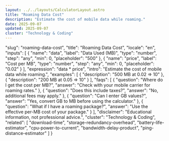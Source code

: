 ```yaml
---
layout: ../../layouts/CalculatorLayout.astro
title: "Roaming Data Cost"
description: "Estimate the cost of mobile data while roaming."
date: 2025-09-07
updated: 2025-09-07
cluster: "Technology & Coding"
---
```


  "slug": "roaming-data-cost",
  "title": "Roaming Data Cost",
  "locale": "en",
  "inputs": [
    {
      "name": "data",
      "label": "Data Used (MB)",
      "type": "number",
      "step": "any",
      "min": 0,
      "placeholder": "500"
    },
    {
      "name": "price",
      "label": "Cost per MB",
      "type": "number",
      "step": "any",
      "min": 0,
      "placeholder": "0.02"
    }
  ],
  "expression": "data * price",
  "intro": "Estimate the cost of mobile data while roaming.",
  "examples": [
    {
      "description": "500 MB at 0.02 ⇒ 10"
    },
    {
      "description": "200 MB at 0.05 ⇒ 10"
    }
  ],
  "faqs": [
    {
      "question": "Where do I get the cost per MB?",
      "answer": "Check with your mobile carrier for roaming rates."
    },
    {
      "question": "Does this include taxes?",
      "answer": "No, additional fees may apply."
    },
    {
      "question": "Can I enter GB values?",
      "answer": "Yes, convert GB to MB before using the calculator."
    },
    {
      "question": "What if I have a roaming package?",
      "answer": "Use the effective per-MB cost of your package."
    }
  ],
  "disclaimer": "Educational information, not professional advice.",
  "cluster": "Technology & Coding",
  "related": [
    "download-time",
    "storage-redundancy-overhead",
    "battery-life-estimator",
    "cpu-power-to-current",
    "bandwidth-delay-product",
    "ping-distance-estimator"
  ]
}

<Calculator schema={schema} />
